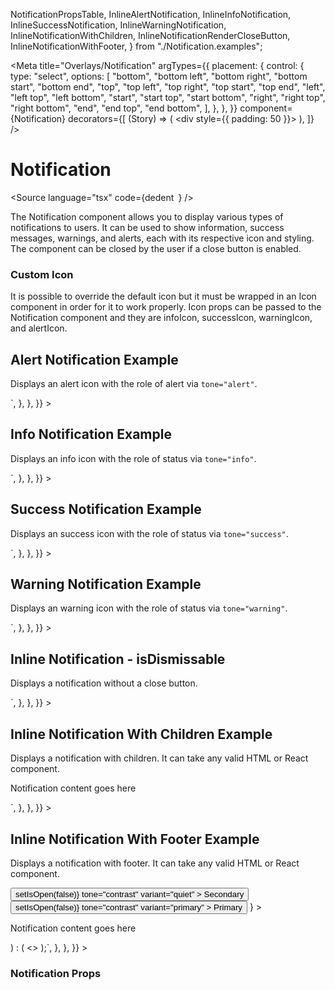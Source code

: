 
  NotificationPropsTable,
  InlineAlertNotification,
  InlineInfoNotification,
  InlineSuccessNotification,
  InlineWarningNotification,
  InlineNotificationWithChildren,
  InlineNotificationRenderCloseButton,
  InlineNotificationWithFooter,
} from "./Notification.examples";

<Meta
  title="Overlays/Notification"
  argTypes={{
    placement: {
      control: {
        type: "select",
        options: [
          "bottom",
          "bottom left",
          "bottom right",
          "bottom start",
          "bottom end",
          "top",
          "top left",
          "top right",
          "top start",
          "top end",
          "left",
          "left top",
          "left bottom",
          "start",
          "start top",
          "start bottom",
          "right",
          "right top",
          "right bottom",
          "end",
          "end top",
          "end bottom",
        ],
      },
    },
  }}
  component={Notification}
  decorators={[
    (Story) => (
      <div style={{ padding: 50 }}>
        <Story />
      </div>
    ),
  ]}
/>

# Notification

<Source
  language="tsx"
  code={dedent`
  `}
/>

The Notification component allows you to display various types of notifications to users.
It can be used to show information, success messages, warnings, and alerts,
each with its respective icon and styling. The component can be closed by the
user if a close button is enabled.

### Custom Icon

It is possible to override the default icon but it must be wrapped in an Icon component
in order for it to work properly. Icon props can be passed to the Notification component and
they are infoIcon, successIcon, warningIcon, and alertIcon.

## Alert Notification Example

Displays an alert icon with the role of alert via `tone="alert"`.

<Preview>
  <Story
    name="a) Inline alert notification"
    parameters={{
      docs: {
        source: {
          code: dedent`
<Notification
  tone="alert"
  title="Alert notification title"
  subtitle="Subtitle goes here"
  data-id="inline-alert-notification"
/>`,
        },
      },
    }}
  >
    <InlineAlertNotification />
  </Story>
</Preview>

## Info Notification Example

Displays an info icon with the role of status via `tone="info"`.

<Preview>
  <Story
    name="b) Inline info notification"
    parameters={{
      docs: {
        source: {
          code: dedent`
<Notification
  tone="info"
  title="Info notification title"
  subtitle="Subtitle goes here"
  data-id="inline-info-notification"
/>`,
        },
      },
    }}
  >
    <InlineInfoNotification />
  </Story>
</Preview>

## Success Notification Example

Displays an success icon with the role of status via `tone="success"`.

<Preview>
  <Story
    name="c) Inline success notification"
    parameters={{
      docs: {
        source: {
          code: dedent`
<Notification
  tone="success"
  title="Success notification title"
  subtitle="Subtitle goes here"
  data-id="inline-success-notification"
/>`,
        },
      },
    }}
  >
    <InlineSuccessNotification />
  </Story>
</Preview>

## Warning Notification Example

Displays an warning icon with the role of status via `tone="warning"`.

<Preview>
  <Story
    name="d) Inline warning notification"
    parameters={{
      docs: {
        source: {
          code: dedent`
<Notification
  tone="warning"
  title="Warning notification title"
  subtitle="Subtitle goes here"
  data-id="inline-warning-notification"
/>`,
        },
      },
    }}
  >
    <InlineWarningNotification />
  </Story>
</Preview>

## Inline Notification - isDismissable

Displays a notification without a close button.

<Preview>
  <Story
    name="e) Inline notification isDismissable"
    parameters={{
      docs: {
        source: {
          code: dedent`
<Notification
  isDismissable
  title="Notification title"
  subtitle="Subtitle goes here"
  data-id="inline-notification"
/>`,
        },
      },
    }}
  >
    <InlineNotificationRenderCloseButton />
  </Story>
</Preview>

## Inline Notification With Children Example

Displays a notification with children. It can take any valid HTML or React component.

<Preview>
  <Story
    name="f) Inline notification with children"
    parameters={{
      docs: {
        source: {
          code: dedent`
<Notification
  title="Notification title"
  subtitle="Subtitle goes here"
  data-id="notification-with-children"
  aria-label="Close button"
>
  <p>Notification content goes here</p>
</Notification>`,
        },
      },
    }}
  >
    <InlineNotificationWithChildren />
  </Story>
</Preview>

## Inline Notification With Footer Example

Displays a notification with footer. It can take any valid HTML or React component.

<Preview>
  <Story
    name="g) Inline notification with footer"
    parameters={{
      docs: {
        source: {
          code: dedent`
  const [isOpen, setIsOpen] = useState(true);\n
  return isOpen ? (
    <Notification
      title="Notification title"
      subtitle="Subtitle goes here"
      hideCloseButton
      footer={
        <ButtonGroup>
          <Button
            onClick={() => setIsOpen(false)}
            tone="contrast"
            variant="quiet"
          >
            Secondary
          </Button>
          <Button
            onClick={() => setIsOpen(false)}
            tone="contrast"
            variant="primary"
          >
            Primary
          </Button>
        </ButtonGroup>
      }
    >
      <p>Notification content goes here</p>
    </Notification>
  ) : (
    <></>
  );`,
        },
      },
    }}
  >
    <InlineNotificationWithFooter />
  </Story>
</Preview>

### Notification Props

<ArgsTable of={NotificationPropsTable} />
